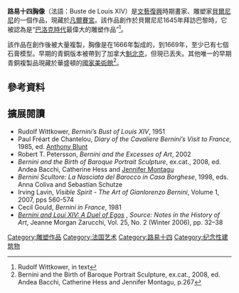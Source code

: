 {{Infobox artwork
| title              = 路易十四胸像
| image_file         = LouisXIV-Bernini.jpg
| caption            = 
| painting_alignment = 
| image_size         = 220px
| alt                = 
| other_language_1   = 
| other_title_1      = 
| other_language_2   = 
| other_title_2      = 
| artist             = [[吉安·洛伦佐·贝尼尼|吉安·羅倫佐·貝爾尼尼]]
| catalogue          = 70
| year               = {{start date|1665}}
| type               = 雕塑
| material           = 大理石
| subject            = [[路易十四|路易十四]]
| height_metric      = 80
| width_metric       = 
| length_metric      = 
| height_imperial    = 
| width_imperial     = 
| length_imperial    = 
| diameter_metric    = 
| diameter_imperial  = 
| dimensions         = 
| metric_unit        = cm
| imperial_unit      = in
| condition          = 
| city               = [[凡爾賽|凡爾賽]]
| museum             = [[凡尔赛宫|凡爾賽宮]]
| accession          = 
| coordinates        = {{coord|48|48|15.8|N|2|7|23.3|E|display=title}}
| owner              = 
| url                = 
}}
'''路易十四胸像'''（法語：Buste de Louis XIV）是[[文艺复兴|文藝復興]]時期畫家、雕塑家[[吉安·洛伦佐·贝尼尼|貝爾尼尼]]的一個作品，現藏於[[凡尔赛宫|凡爾賽宮]]。該作品創作於貝爾尼尼1645年拜訪巴黎時，它被認為是“[[巴洛克艺术|巴洛克時代]]最偉大的雕塑作品”<ref name="Rudolf Wittkower, in text">Rudolf Wittkower, in text</ref>。

該作品在創作後被大量複製，胸像是在1666年製成的，到1669年，至少已有七個石膏模型。早期的青銅版本被帶到了加拿大[[魁北克省|魁北克]]，但現已丟失。其他唯一的早期青銅複製品現藏於華盛頓的[[国家美术馆_(华盛顿)|國家美術館]]<ref>Bernini and the Birth of Baroque Portrait Sculpture, ex.cat., 2008, ed. Andea Bacchi, Catherine Hess and Jennifer Montagu, p.267</ref>。
== 參考資料 ==
{{Reflist|2}}
==擴展閱讀==
* Rudolf Wittkower, ''Bernini’s Bust of Louis XIV'', 1951
* Paul Fréart de Chantelou, ''Diary of the Cavaliere Bernini’s Visit to France'', 1985, ed. [[Anthony_Blunt|Anthony Blunt]]
* Robert T. Petersson, ''Bernini and the Excesses of Art'', 2002
* ''Bernini and the Birth of Baroque Portrait Sculpture'', ex.cat., 2008, ed. Andea Bacchi, Catherine Hess and [[Jennifer_Montagu|Jennifer Montagu]]
* ''Bernini Scultore: La Nasciata del Barocco in Casa Borghese'', 1998, eds. Anna Coliva and Sebastian Schutze
* Irving Lavin, ''Visible Spirit - The Art of Gianlorenzo Bernini'', Volume 1, 2007, pps 560-574
* Cecil Gould, ''Bernini in France'', 1981
* ''[https://www.jstor.org/stable/23208102 Bernini and Loui XIV: A Duel of Egos] {{Wayback|url=https://www.jstor.org/stable/23208102 |date=20160315013639 }}'', ''Source: Notes in the History of Art'', Jeanne Morgan Zarucchi, Vol. 25, No. 2 (Winter 2006), pp. 32–38
{{吉安·洛倫佐·貝尼尼}}

[[Category:雕塑作品|Category:雕塑作品]]
[[Category:法国艺术|Category:法国艺术]]
[[Category:路易十四|Category:路易十四]]
[[Category:纪念性建筑物|Category:纪念性建筑物]]